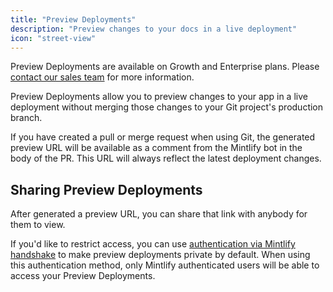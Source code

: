 ```yaml
---
title: "Preview Deployments"
description: "Preview changes to your docs in a live deployment"
icon: "street-view"
---
```


<Info>
Preview Deployments are available on Growth and Enterprise plans.  Please <a href="mailto:sales@mintlify.com">contact our sales team</a> for more information.
</Info>

Preview Deployments allow you to preview changes to your app in a live deployment without merging those changes to your Git project's production branch.

If you have created a pull or merge request when using Git, the generated preview URL will be available as a comment from the Mintlify bot in the body of the PR. This URL will always reflect the latest deployment changes.

## Sharing Preview Deployments

After generated a preview URL, you can share that link with anybody for them to view.

If you'd like to restrict access, you can use [authentication via Mintlify handshake](./authentication-personalization/authentication-setup/mintlify) to make preview deployments private by default. When using this authentication method, only Mintlify authenticated users will be able to access your Preview Deployments.
